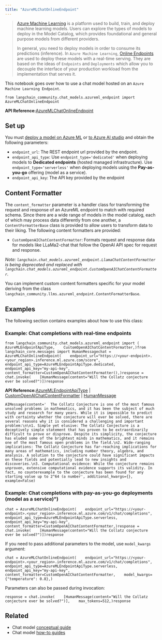 ```yaml
---
title: "AzureMLChatOnlineEndpoint"
---
```


> [Azure Machine Learning](https://azure.microsoft.com/en-us/products/machine-learning/) is a platform used to build, train, and deploy machine learning models. Users can explore the types of models to deploy in the Model Catalog, which provides foundational and general purpose models from different providers.
>
> In general, you need to deploy models in order to consume its predictions (inference). In `Azure Machine Learning`, [Online Endpoints](https://learn.microsoft.com/en-us/azure/machine-learning/concept-endpoints) are used to deploy these models with a real-time serving. They are based on the ideas of `Endpoints` and `Deployments` which allow you to decouple the interface of your production workload from the implementation that serves it.

This notebook goes over how to use a chat model hosted on an `Azure Machine Learning Endpoint`.

```
from langchain_community.chat_models.azureml_endpoint import AzureMLChatOnlineEndpoint
```

**API Reference:**[AzureMLChatOnlineEndpoint](https://python.langchain.com/api_reference/community/chat_models/langchain_community.chat_models.azureml_endpoint.AzureMLChatOnlineEndpoint.html)

## Set up

You must [deploy a model on Azure ML](https://learn.microsoft.com/en-us/azure/machine-learning/how-to-use-foundation-models?view=azureml-api-2#deploying-foundation-models-to-endpoints-for-inferencing) or [to Azure AI studio](https://learn.microsoft.com/en-us/azure/ai-studio/how-to/deploy-models-open) and obtain the following parameters:

* `endpoint_url`: The REST endpoint url provided by the endpoint.
* `endpoint_api_type`: Use `endpoint_type='dedicated'` when deploying models to **Dedicated endpoints** (hosted managed infrastructure). Use `endpoint_type='serverless'` when deploying models using the **Pay-as-you-go** offering (model as a service).
* `endpoint_api_key`: The API key provided by the endpoint

## Content Formatter

The `content_formatter` parameter is a handler class for transforming the request and response of an AzureML endpoint to match with required schema. Since there are a wide range of models in the model catalog, each of which may process data differently from one another, a `ContentFormatterBase` class is provided to allow users to transform data to their liking. The following content formatters are provided:

* `CustomOpenAIChatContentFormatter`: Formats request and response data for models like LLaMa2-chat that follow the OpenAI API spec for request and response.

*Note: `langchain.chat_models.azureml_endpoint.LlamaChatContentFormatter` is being deprecated and replaced with `langchain.chat_models.azureml_endpoint.CustomOpenAIChatContentFormatter`.*

You can implement custom content formatters specific for your model deriving from the class `langchain_community.llms.azureml_endpoint.ContentFormatterBase`.

## Examples

The following section contains examples about how to use this class:

### Example: Chat completions with real-time endpoints

```
from langchain_community.chat_models.azureml_endpoint import (    AzureMLEndpointApiType,    CustomOpenAIChatContentFormatter,)from langchain_core.messages import HumanMessagechat = AzureMLChatOnlineEndpoint(    endpoint_url="https://<your-endpoint>.<your_region>.inference.ml.azure.com/score",    endpoint_api_type=AzureMLEndpointApiType.dedicated,    endpoint_api_key="my-api-key",    content_formatter=CustomOpenAIChatContentFormatter(),)response = chat.invoke(    [HumanMessage(content="Will the Collatz conjecture ever be solved?")])response
```

**API Reference:**[AzureMLEndpointApiType](https://python.langchain.com/api_reference/community/llms/langchain_community.llms.azureml_endpoint.AzureMLEndpointApiType.html) | [CustomOpenAIChatContentFormatter](https://python.langchain.com/api_reference/community/chat_models/langchain_community.chat_models.azureml_endpoint.CustomOpenAIChatContentFormatter.html) | [HumanMessage](https://python.langchain.com/api_reference/core/messages/langchain_core.messages.human.HumanMessage.html)

```
AIMessage(content='  The Collatz Conjecture is one of the most famous unsolved problems in mathematics, and it has been the subject of much study and research for many years. While it is impossible to predict with certainty whether the conjecture will ever be solved, there are several reasons why it is considered a challenging and important problem:\n\n1. Simple yet elusive: The Collatz Conjecture is a deceptively simple statement that has proven to be extraordinarily difficult to prove or disprove. Despite its simplicity, the conjecture has eluded some of the brightest minds in mathematics, and it remains one of the most famous open problems in the field.\n2. Wide-ranging implications: The Collatz Conjecture has far-reaching implications for many areas of mathematics, including number theory, algebra, and analysis. A solution to the conjecture could have significant impacts on these fields and potentially lead to new insights and discoveries.\n3. Computational evidence: While the conjecture remains unproven, extensive computational evidence supports its validity. In fact, no counterexample to the conjecture has been found for any starting value up to 2^64 (a number', additional_kwargs={}, example=False)
```

### Example: Chat completions with pay-as-you-go deployments (model as a service)")

```
chat = AzureMLChatOnlineEndpoint(    endpoint_url="https://<your-endpoint>.<your_region>.inference.ml.azure.com/v1/chat/completions",    endpoint_api_type=AzureMLEndpointApiType.serverless,    endpoint_api_key="my-api-key",    content_formatter=CustomOpenAIChatContentFormatter,)response = chat.invoke(    [HumanMessage(content="Will the Collatz conjecture ever be solved?")])response
```

If you need to pass additional parameters to the model, use `model_kwargs` argument:

```
chat = AzureMLChatOnlineEndpoint(    endpoint_url="https://<your-endpoint>.<your_region>.inference.ml.azure.com/v1/chat/completions",    endpoint_api_type=AzureMLEndpointApiType.serverless,    endpoint_api_key="my-api-key",    content_formatter=CustomOpenAIChatContentFormatter,    model_kwargs={"temperature": 0.8},)
```

Parameters can also be passed during invocation:

```
response = chat.invoke(    [HumanMessage(content="Will the Collatz conjecture ever be solved?")],    max_tokens=512,)response
```

## Related

* Chat model [conceptual guide](/src/oss/concepts/chat_models)
* Chat model [how-to guides](/src/oss/how_to/#chat-models)
